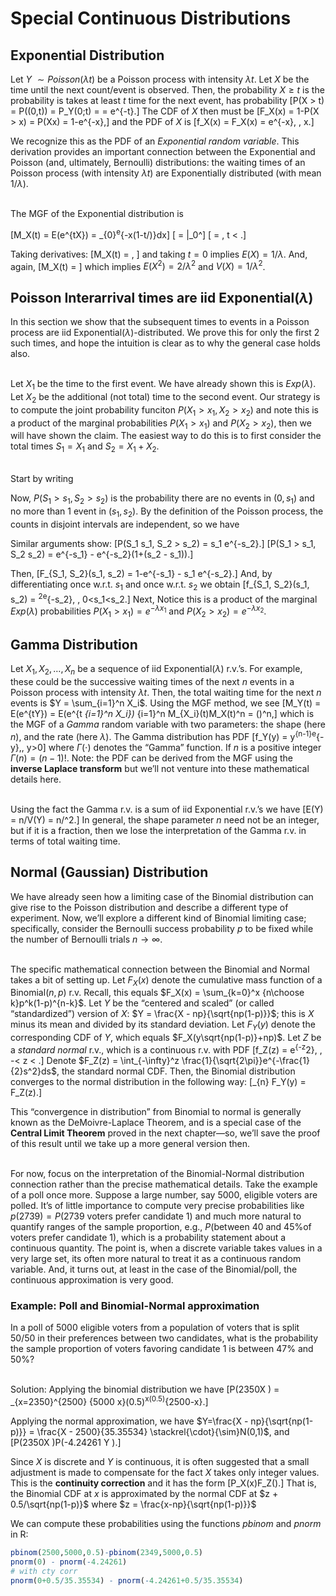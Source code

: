 # Special Continuous Distributions

## Exponential Distribution

Let $Y~\sim Poisson(\lambda t)$ be a Poisson process with intensity $\lambda t$.  Let $X$ be the time until the next count/event is observed.  Then, the probability $X \geq t$ is the probability is takes at least $t$ time for the next event, has probability
\[P(X > t) = P(\text{no events in }(0,t)) = P_Y(0;t) = \frac{(\lambda t)^0 e^{-\lambda t}}{0!} = e^{-\lambda t}.\]
The CDF of $X$ then must be
\[F_X(x) = 1-P(X > x) = P(X\leq x) = 1-e^{-\lambda x},\]
and the PDF of $X$ is
\[f_X(x) = \frac{d}{dx}F_X(x) = \lambda e^{-\lambda x}, \, x\geq 0.\]

We recognize this as the PDF of an *Exponential random variable*.  This derivation provides an important connection between the Exponential and Poisson (and, ultimately, Bernoulli) distributions: the waiting times of an Poisson process (with intensity $\lambda t$) are Exponentially distributed (with mean $1/\lambda$).<br><br>

The MGF of the Exponential distribution is 

\[M_X(t) = E(e^{tX})  = \int_{0}^\infty \lambda e^{-\lambda x(1-t/\lambda)}dx\]
\[ = \frac{\lambda e^{-\lambda x(1-t/\lambda)}}{-\lambda (1-t/\lambda)}|_0^\infty\]
\[ = \frac{1}{1-t/\lambda}, \text{ provided }t < \lambda.\]


Taking derivatives:
\[\frac{d}{dt}M_X(t) = \frac{1}{\lambda(1-t/\lambda)^2}, \]
and taking $t = 0$ implies $E(X) = 1/\lambda$.
And, again,
\[\frac{d^2}{dt^2}M_X(t) = \frac{2}{\lambda^2(1-t/\lambda)^3}\]
which implies $E(X^2) = 2/\lambda^2$ and $V(X) = 1/\lambda^2$.

## Poisson Interarrival times are iid Exponential($\lambda$)

In this section we show that the subsequent times to events in a Poisson process are iid Exponential($\lambda$)-distributed.  We prove this for only the first $2$ such times, and hope the intuition is clear as to why the general case holds also.<br><br>

Let $X_1$ be the time to the first event.  We have already shown this is $Exp(\lambda)$.  Let $X_2$ be the additional (not total) time to the second event.  Our strategy is to compute the joint probability funciton $P(X_1 >x_1, X_2 >x_2)$ and note this is a product of the marginal probabilities $P(X_1 >x_1)$ and $P(X_2 >x_2)$, then we will have shown the claim.  The easiest way to do this is to first consider the total times $S_1 = X_1$ and $S_2 = X_1 + X_2$.  <br><br>

Start by writing
\begin{align*}
F_{S_1, S_2}(s_1, s_2) &= P(S_1 \leq s_1, S_2 \leq s_2)\\
& = 1 - P(S_1 > s_1, S_2 > s_2) \\
&- P(S_1 \leq s_1, S_2 > s_2)\\
&P(S_1 > s_1, S_2 \leq s_2).
\end{align*}

Now, $P(S_1 > s_1, S_2 > s_2)$ is the probability there are no events in $(0,s_1)$ and no more than 1 event in $(s_1, s_2)$.  By the definition of the Poisson process, the counts in disjoint intervals are independent, so we have
\begin{align*}
P(S_1 > s_1, S_2 > s_2) & = P(Y((0, s_1)) = 0, \, Y((s_1, s_2))\leq 1)\\
& = P(Y((0, s_1)) = 0)P(Y((s_1, s_2))\leq 1)\\
& = \frac{(\lambda s_1)^0e^{-\lambda s_1}}{0!}\times\left\{ \frac{(\lambda (s_2-s_1))^0e^{-\lambda (s_2-s_1)}}{0!}+ \frac{(\lambda (s_2-s_1))^1e^{-\lambda (s_2-s_1)}}{1!}\right\}
\end{align*}

Similar arguments show:
\[P(S_1 \leq s_1, S_2 > s_2) = \lambda s_1 e^{-\lambda s_2}.\]
\[P(S_1 > s_1, S_2 \leq s_2) = e^{-\lambda s_1} - e^{-\lambda s_2}(1+\lambda(s_2 - s_1)).\]

Then,
\[F_{S_1, S_2}(s_1, s_2) = 1-e^{-\lambda s_1} - \lambda s_1 e^{-\lambda s_2}.\]
And, by differentiating once w.r.t. $s_1$ and once w.r.t. $s_2$ we obtain
\[f_{S_1, S_2}(s_1, s_2) = \lambda^2e^{-\lambda s_2}, \, 0<s_1<s_2.\]
Next, 
\begin{align*}
P(X_1 > x_1, X_2 > x_2) &= P(S_1 > x_1, S_2-S_1 > x_2)\\
& = \int_{x_1}^\infty \int_{s_1 + x_2}^\infty \lambda^2 e^{-\lambda s_2}\,ds_2\,ds_1\\
& = e^{-\lambda x_1}e^{-\lambda x_2}.
\end{align*}
Notice this is a product of the marginal $Exp(\lambda)$ probabilities $P(X_1 > x_1) = e^{-\lambda x_1}$ and $P(X_2 > x_2) = e^{-\lambda x_2}$.  



## Gamma Distribution
Let $X_1, X_2, \ldots, X_n$ be a sequence of iid Exponential$(\lambda)$ r.v.'s.  For example, these could be the successive waiting times of the next $n$ events in a Poisson process with intensity $\lambda t$.  Then, the total waiting time for the next $n$ events is $Y = \sum_{i=1}^n X_i$.  Using the MGF method, we see
\[M_Y(t) = E(e^{tY}) = E(e^{t \sum_{i=1}^n X_i}) \stackrel{ind.}{=}\prod_{i=1}^n M_{X_i}(t)\stackrel{iid}{=}M_X(t)^n = \left(\frac{1}{1-t/\lambda}\right)^n,\]
which is the MGF of a *Gamma* random variable with two parameters: the shape (here $n$), and the rate (here $\lambda$).  The Gamma distribution has PDF
\[f_Y(y) = \frac{\lambda^n}{\Gamma(n)}y^{n-1}e^{-\lambda y},\, y>0\]
where $\Gamma(\cdot)$ denotes the "Gamma" function.  If $n$ is a positive integer $\Gamma(n) = (n-1)!$.  Note: the PDF can be derived from the MGF using the **inverse Laplace transform** but we'll not venture into these mathematical details here. <br><br>


Using the fact the Gamma r.v. is a sum of iid Exponential r.v.'s we have
\[E(Y) = n/\lambda \quad\text{and}\quad V(Y) = n/\lambda^2.\]
In general, the shape parameter $n$ need not be an integer, but if it is a fraction, then we lose the interpretation of the Gamma r.v. in terms of total waiting time.


## Normal (Gaussian) Distribution

We have already seen how a limiting case of the Binomial distribution can give rise to the Poisson distribution and describe a different type of experiment. Now, we'll explore a different kind of Binomial limiting case; specifically, consider the Bernoulli success probability $p$ to be fixed while the number of Bernoulli trials $n\rightarrow \infty$.<br><br>

The specific mathematical connection between the Binomial and Normal takes a bit of setting up.  Let $F_X(x)$ denote the cumulative mass function of a Binomial$(n,p)$ r.v.  Recall, this equals $F_X(x) = \sum_{k=0}^x {n\choose k}p^k(1-p)^{n-k}$.  Let $Y$ be the "centered and scaled" (or called "standardized") version of $X$: $Y = \frac{X - np}{\sqrt{np(1-p)}}$; this is $X$ minus its mean and divided by its standard deviation.  Let $F_Y(y)$ denote the corresponding CDF of $Y$, which equals $F_X(y\sqrt{np(1-p)}+np)$.  Let $Z$ be a *standard normal* r.v., which is a continuous r.v. with PDF \[f_Z(z) = \frac{1}{\sqrt{2\pi}}e^{-\frac{1}{2}z^2}, \, -\infty < z < \infty.\]
Denote $F_Z(z) = \int_{-\infty}^z \frac{1}{\sqrt{2\pi}}e^{-\frac{1}{2}s^2}ds$, the standard normal CDF.  Then, the Binomial distribution converges to the normal distribution in the following way:
\[\lim_{n\rightarrow\infty} F_Y(y) = F_Z(z).\]

This "convergence in distribution" from Binomial to normal is generally known as the DeMoivre-Laplace Theorem, and is a special case of the **Central Limit Theorem** proved in the next chapter---so, we'll save the proof of this result until we take up a more general version then.
<br><br>

For now, focus on the interpretation of the Binomial-Normal distribution connection rather than the precise mathematical details.  Take the example of a poll once more.  Suppose a large number, say $5000$, eligible voters are polled.  It's of little importance to compute very precise probabilities like $p(2739) = P(\text{2739 voters prefer candidate 1})$ and much more natural to quantify ranges of the sample proportion, e.g., $P(\text{between 40 and 45\% of voters prefer candidate 1})$, which is a probability statement about a continuous quantity.  The point is, when a discrete variable takes values in a very large set, its often more natural to treat it as a continuous random variable.  And, it turns out, at least in the case of the Binomial/poll, the continuous approximation is very good.

### Example: Poll and Binomial-Normal approximation

In a poll of $5000$ eligible voters from a population of voters that is split 50/50 in their preferences between two candidates, what is the probability the sample proportion of voters favoring candidate 1 is between $47\%$ and $50\%$?<br><br>

Solution:
Applying the binomial distribution we have
\[P(2350\leq X \leq 2500) = \sum_{x=2350}^{2500} {5000 \choose x}(0.5)^x(0.5)^{2500-x}.\]

Applying the normal approximation, we have $Y=\frac{X - np}{\sqrt{np(1-p)}} = \frac{X - 2500}{35.35534} \stackrel{\cdot}{\sim}N(0,1)$, and
\[P(2350\leq X \leq 2500)\approx P(-4.24261 \leq Y \leq 0).\]

Since $X$ is discrete and $Y$ is continuous, it is often suggested that a small adjustment is made to compensate for the fact $X$ takes only integer values.  This is the **continuity correction** and it has the form
\[P_X(x)\approx F_Z\left(\frac{x-np+0.5}{\sqrt{np(1-p)}}\right).\]
That is, the Binomial CDF at $x$ is approximated by the normal CDF at $z + 0.5/\sqrt{np(1-p)}$ where $z = \frac{x-np}{\sqrt{np(1-p)}}$





We can compute these probabilities using the functions $pbinom$ and $pnorm$ in R:
```r
pbinom(2500,5000,0.5)-pbinom(2349,5000,0.5)
pnorm(0) - pnorm(-4.24261)
# with cty corr
pnorm(0+0.5/35.35534) - pnorm(-4.24261+0.5/35.35534)
```



























